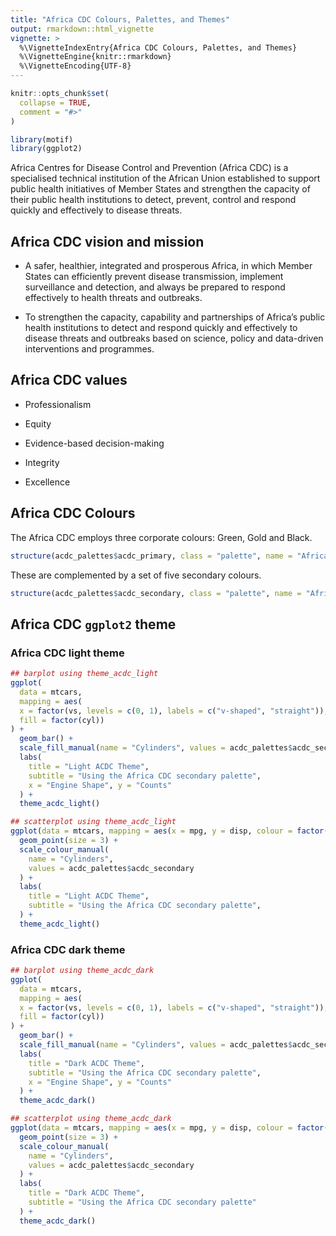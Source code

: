 ```yaml
---
title: "Africa CDC Colours, Palettes, and Themes"
output: rmarkdown::html_vignette
vignette: >
  %\VignetteIndexEntry{Africa CDC Colours, Palettes, and Themes}
  %\VignetteEngine{knitr::rmarkdown}
  %\VignetteEncoding{UTF-8}
---
```


```r
knitr::opts_chunk$set(
  collapse = TRUE,
  comment = "#>"
)
```

```r
library(motif)
library(ggplot2)
```

Africa Centres for Disease Control and Prevention (Africa CDC) is a specialised technical institution of the African Union established to support public health initiatives of Member States and strengthen the capacity of their public health institutions to detect, prevent, control and respond quickly and effectively to disease threats.


## Africa CDC vision and mission

* A safer, healthier, integrated and prosperous Africa, in which Member States can efficiently prevent disease transmission, implement surveillance and detection, and always be prepared to respond effectively to health threats and outbreaks.

* To strengthen the capacity, capability and partnerships of Africa’s public health institutions to detect and respond quickly and effectively to disease threats and outbreaks based on science, policy and data-driven interventions and programmes.


## Africa CDC values

* Professionalism

* Equity

* Evidence-based decision-making

* Integrity

* Excellence


## Africa CDC Colours

The Africa CDC employs three corporate colours: Green, Gold and Black.

```r
structure(acdc_palettes$acdc_primary, class = "palette", name = "Africa CDC Primary Colours")
```

These are complemented by a set of five secondary colours.

```r
structure(acdc_palettes$acdc_secondary, class = "palette", name = "Africa CDC Secondary Colours")
```

## Africa CDC `ggplot2` theme

### Africa CDC light theme

```r
## barplot using theme_acdc_light
ggplot(
  data = mtcars,
  mapping = aes(
  x = factor(vs, levels = c(0, 1), labels = c("v-shaped", "straight")),
  fill = factor(cyl))
) +
  geom_bar() +
  scale_fill_manual(name = "Cylinders", values = acdc_palettes$acdc_secondary) +
  labs(
    title = "Light ACDC Theme",
    subtitle = "Using the Africa CDC secondary palette",
    x = "Engine Shape", y = "Counts"
  ) +
  theme_acdc_light()
```

```r
## scatterplot using theme_acdc_light
ggplot(data = mtcars, mapping = aes(x = mpg, y = disp, colour = factor(cyl))) +
  geom_point(size = 3) +
  scale_colour_manual(
    name = "Cylinders", 
    values = acdc_palettes$acdc_secondary
  ) +
  labs(
    title = "Light ACDC Theme",
    subtitle = "Using the Africa CDC secondary palette",
  ) +
  theme_acdc_light()
```


### Africa CDC dark theme

```r
## barplot using theme_acdc_dark
ggplot(
  data = mtcars,
  mapping = aes(
  x = factor(vs, levels = c(0, 1), labels = c("v-shaped", "straight")),
  fill = factor(cyl))
) +
  geom_bar() +
  scale_fill_manual(name = "Cylinders", values = acdc_palettes$acdc_secondary) +
  labs(
    title = "Dark ACDC Theme",
    subtitle = "Using the Africa CDC secondary palette",
    x = "Engine Shape", y = "Counts"
  ) +
  theme_acdc_dark()
```

```r
## scatterplot using theme_acdc_dark
ggplot(data = mtcars, mapping = aes(x = mpg, y = disp, colour = factor(cyl))) +
  geom_point(size = 3) +
  scale_colour_manual(
    name = "Cylinders", 
    values = acdc_palettes$acdc_secondary
  ) +
  labs(
    title = "Dark ACDC Theme",
    subtitle = "Using the Africa CDC secondary palette"
  ) +
  theme_acdc_dark()
```

